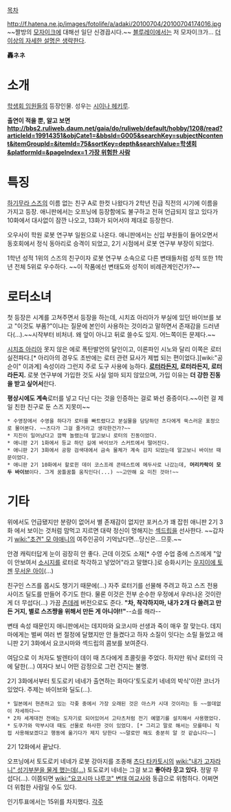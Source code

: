 [[목차]]

http://f.hatena.ne.jp/images/fotolife/a/adaki/20100704/20100704174016.jpg
~~짤방의 [[모자이크]]에 대해선 일단 신경끕시다.~~
[[블루레이]]에서는 저 모자이크가... [[더 이상의 자세한 설명은 생략한다]].

'''轟ネネ'''

= 소개 =
[[학생회 임원들]]의 등장인물. 성우는 [[시이나 헤키루]].

'''출연이 적을 뿐, 알고 보면 [[http://bbs2.ruliweb.daum.net/gaia/do/ruliweb/default/hobby/1208/read?articleId=19914351&objCate1=&bbsId=G005&searchKey=subjectNcontent&itemGroupId=&itemId=75&sortKey=depth&searchValue=학생회&platformId=&pageIndex=1 가장 위험한 사람]]'''

= 특징 =
[[하기무라 스즈]]의 이름 없는 친구 A로 한컷 나왔다가 2학년 진급 직전의 시기에 이름을 가지고 등장. 애니판에서는 오프닝에 등장함에도 불구하고 전혀 언급되지 않고 있다가 10화에서 대사없이 잠깐 나오고, 13화가 되어서야 제대로 등장한다.

오우사이 학원 로봇 연구부 일원으로 나온다.
애니판에서는 신입 부원들이 들어오면서 동호회에서 정식 동아리로 승격이 되었고, 2기 시점에서 로봇 연구부 부장이 되었다.

1학년 성적 1위의 스즈의 친구이자 로봇 연구부 소속으로 다른 변태들처럼 성적 또한 1학년 전체 5위로 우수하다. ~~이 작품에선 변태도와 성적이 비례관계인건가?~~

= 로터소녀 =
첫 등장은 시계를 고쳐주면서 등장을 하는데, 시치죠 아리아가 부실에 있던 바이브를 보고 "이것도 부품?"이냐는 질문에 본인이 사용하는 것이라고 말하면서 존재감을 드러낸다(...).~~시작부터 비처녀. 왜 앞이 아니고 뒤로 쓸수도 있지. 어느쪽이든 문제다.~~

[[시치죠 아리아]] 못지 않은 에로 폭탄발언의 달인이고, 이론파인 시노와 달리 이쪽은 로터 실전파다.[* 아리아의 경우도 초반에는 로터 관련 묘사가 제법 되는 편이었다.][wiki:"공순이" 이과계] 속성이라 그런지 주로 도구 사용에 능하다. '''[[로터]]라든지, 로터라든지, 로터라든지.''' 로봇 연구부에 가입한 것도 사실 얼마 되지 않았으며, 가입 이유는 '''더 강한 진동을 받고 싶어서'''란다. 

'''평상시에도 계속'''로터를 넣고 다닌 다는 것을 인증하는 걸로 봐선 중증이다.~~이런 걸 제일 친한 친구로 둔 스즈 지못미~~ 
 * 수영장에서 수영을 하다가 로터를 빠트렸다고 분실물을 담당하던 츠다에게 쑥스러운 표정으로 물어본다. ~~츠다가 그걸 줄거라고 생각한건가?~~
 * 지진이 일어났다고 깜짝 놀랬는데 알고보니 로터의 진동이었다.
 * 애니판 2기 1화에서 등교 하던 길에 바이브가 스커트에서 떨어진다.
 * 애니판 2기 3화에서 공항 검색대에서 금속 물체가 계속 감지 되었는데 알고보니 바이브 때문이었다. 
 * 애니판 2기 10화에서 할로윈 데이 코스프레 콘테스트에 메두사로 나갔는데, '''머리카락이 모두 바이브'''이다. 그게 꿈틀꿈틀 움직인다(...) ~~고만해 요 미친 것아!~~
 
= 기타 =
위에서도 언급됐지만 분량이 없어서 별 존재감이 없지만 포커스가 꽤 잡힌 애니판 2기 3화 에서 보이는 것처럼 맘먹고 지르면 대략 정신이 멍해지는 [[섹드립]]을 선사한다. ~~갑자기 [[wiki:"초견" 모 야애니]]의 여주인공이 기억났다면...당신은...므훗.~~

안경 캐릭터답게 눈이 굉장히 안 좋다. 근데 이것도 소재[* 수영 수업 중에 스즈에게 "앞이 안보여서 [[소시지]]를 로터로 착각하고 넣었어"라고 말했다.]로 승화시키는 [[우지이에 토젠]] [[무서운 아이]](…)

친구인 스즈를 몹시도 챙기기 때문에(…) 자주 로터기를 선물해 주려고 하고 스즈 전용 사이즈 딜도를 만들어 주기도 한다. 물론 이것은 전부 순수한 우정에서 우러나온 것이란게 더 무섭다(...) 가끔 [[츤데레]] 버전으로도 준다. '''"차, 착각하지마, 내가 2개 다 쓸려고 만든 거지, 별로 스즈쨩을 위해서 만든 게 아니야!!"'''--쇼를 해라--  

변태 속성 때문인지 애니판에서는 데지마와 요코시마 선생과 죽이 매우 잘 맞는다. 데지마에게는 벌써 여러 번 절정에 달했지만 안 들켰다고 하자 소질이 잇다는 소릴 들었고 애니판 2기 3화에서 요코시마와 섹드립의 콤보를 보여준다.

여담으로 이 처자도 발렌타이 데이 때 츠다에게 초콜릿을 주었다. 하지만 워낙 로터의 극에 달한(…) 여자다 보니 어떤 감정으로 그런 건지는 불명. 

2기 3화에서부터 토도로키 네네가 출연하는 화마다'토도로키 네네의 박식'이란 코너가 있었다. 주제는 바이브와 딜도(...).
 * 일본에서 현존하고 있는 각좆 중에서 가장 오래된 것은 아스카 시대 것이라는 등 ~~쓸데없이 자세하다~~
 * 2차 세계대전 전에는 도자기로 되어있어서 고타츠처럼 전기 예열기를 설치해서 사용했었다.
 * 도쿠가와 막부시대 때도 선물로 하사한 것이 있었다. [* 그리고 말로 해서는 모를테니 직접 사용해보겠다고 행동에 옮기다가 제지 당한다 ~~말로만 해도 충분히 알 것 같습니다~~]

2기 12화에서 끝났다.

오프닝에서 토도로키 네네가 로봇 강아지를 조종해 [[츠다 타카토시]]의 [[wiki:"내가 고자라니" 성기부분을 물게 했는데(...)]] 토도로키 네네는 그걸 보고 '''좋아라 웃고 있다.''' 정말 무섭다(...). 이쯤되면 [[wiki:"요코시마 나루코" 변태 여교사]]와 동급으로 위험하다. 어쩌면 더 위험한 사람일 수도 있다.

인기투표에서는 15위를 차지했다.
[[각주]]
